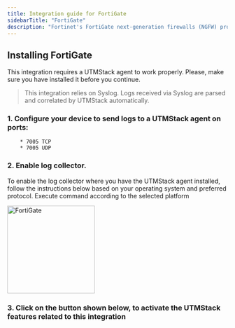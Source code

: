 ```yaml
---
title: Integration guide for FortiGate
sidebarTitle: "FortiGate"
description: "Fortinet's FortiGate next-generation firewalls (NGFW) provide organizations supreme protection against web-based network threats, including known and unknown threats and intrusion strategies."
---
```


## Installing FortiGate

<Warning>
    This integration requires a UTMStack agent to work properly. Please, make sure you have installed it before you continue.
</Warning>

> This integration relies on Syslog. Logs received via Syslog are parsed and correlated by UTMStack automatically.


### 1. Configure your device to send logs to a UTMStack agent on ports:
        * 7005 TCP
        * 7005 UDP

### 2. Enable log collector.

<Note>
    To enable the log collector where you have the UTMStack agent installed, follow the instructions below based on your operating system and preferred protocol.
</Note>

<Tip>
    Execute command according to the selected platform
</Tip>


<img
  height="200"
  className="block rounded-xl"
  src="/images/integrations/fortigate/step2.png"
  alt="FortiGate"
/>

### 3. Click on the button shown below, to activate the UTMStack features related to this integration
